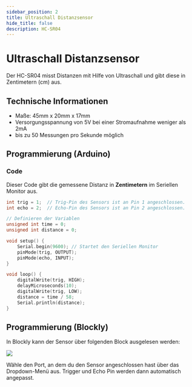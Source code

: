 ```yaml
---
sidebar_position: 2
title: Ultraschall Distanzsensor
hide_title: false
description: HC-SR04
---
```


# Ultraschall Distanzsensor

Der HC-SR04 misst Distanzen mit Hilfe von Ultraschall und gibt diese in Zentimetern (cm) aus.

<ImageWithText src={ultrasonic} title="Ultraschallsensor HC-SR04"/>

## Technische Informationen

* Maße: 45mm x 20mm x 17mm
* Versorgungsspannung von 5V bei einer Stromaufnahme weniger als 2mA
*  bis zu 50 Messungen pro Sekunde möglich

<ImageWithText src={ultrasonicBuild} title="Aufbau Ultraschallsensor"/>



## Programmierung (Arduino)

### Code
Dieser Code gibt die gemessene Distanz in **Zentimetern** im Seriellen Monitor aus. 
```cpp
int trig = 1;  // Trig-Pin des Sensors ist an Pin 1 angeschlossen.
int echo = 2;  // Echo-Pin des Sensors ist an Pin 2 angeschlossen.

// Definieren der Variablen
unsigned int time = 0;
unsigned int distance = 0;

void setup() {
    Serial.begin(9600); // Startet den Seriellen Monitor
    pinMode(trig, OUTPUT);
    pinMode(echo, INPUT);
}

void loop() {
    digitalWrite(trig, HIGH);
    delayMicroseconds(10);
    digitalWrite(trig, LOW);
    distance = time / 58;
    Serial.println(distance);
}
```
## Programmierung (Blockly)

In Blockly kann der Sensor über folgenden Block ausgelesen werden:

![](/img/hardware-bilder/distanz/ultraschall-block.svg)


Wähle den Port, an dem du den Sensor angeschlossen hast über das Dropdown-Menü aus. Trigger und Echo Pin werden dann automatisch angepasst.

